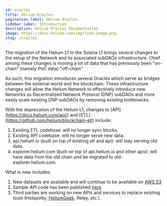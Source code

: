 ```yaml
---
id: oracles
title: Helium Oracles
pagination_label: Helium Oracles
sidebar_label: Introduction
description: Helium Oracles Documentation
image: https://docs.helium.com/img/link-image.png
slug: /oracles
---
```



The migration of the Helium L1 to the Solana L1 brings several changes to the setup of the Network
and its associated subDAOs infrastructure. Chief among these changes is moving a lot of data that
has previously been "on-chain" (namely PoC data) "off-chain".

As such, this migration introduces several Oracles which serve as bridges between the external world
and the blockchain. These infrastructure changes will allow the Helium Network to effectively
introduce new Networks as Decentralized Network Protocol (DNP) subDAOs and more easily scale
existing DNP subDAOs by removing existing bottlenecks.

With the deprecation of the Helium L1, changes to [API] (https://docs.helium.com/api/) and [ETL]
(https://github.com/helium/blockchain-etl) include:

1. Existing ETL codebase: will no longer sync blocks.
2. Existing API codebase: will no longer serve new data.
3. api.helium.io (built on top of existing etl and api): will stay serving old data.
4. explorer.helium.com (built on top of api.helium.io and other apis): will have data from the old
   chain and be migrated to old-explorer.helium.com.

What is new includes:

1. New datasets are available and will continue to be available on
   [AWS S3](https://docs.helium.com/oracles/oracle-data)
2. Sample API code has been published
   [here](https://github.com/dewi-alliance/oracle-observer-sample).
3. Third parties are working on new APIs and services to replace existing tools (Hotspotty,
   [HeliumGeek](https://heliumgeek.com), Relay, etc.).
